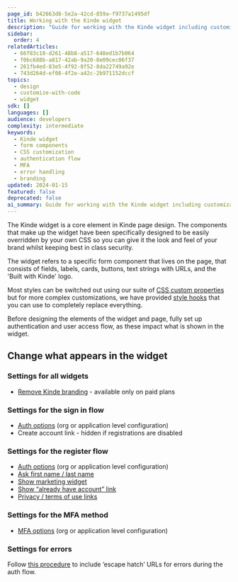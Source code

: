 ```yaml
---
page_id: b42663d8-5e2a-42cd-859a-f9737a1495df
title: Working with the Kinde widget
description: "Guide for working with the Kinde widget including customization options, authentication flow settings, MFA configuration, and error handling for form components."
sidebar:
  order: 4
relatedArticles:
  - 66f83c18-d261-48b8-a517-648ed1b7b064
  - f0bc688b-a817-42ab-9a20-8e09cec06f37
  - 261fb4ed-83e5-4f92-8f52-8da22749a92e
  - 743d264d-ef08-4f2e-a42c-2b971152dccf
topics:
  - design
  - customize-with-code
  - widget
sdk: []
languages: []
audience: developers
complexity: intermediate
keywords:
  - Kinde widget
  - form components
  - CSS customization
  - authentication flow
  - MFA
  - error handling
  - branding
updated: 2024-01-15
featured: false
deprecated: false
ai_summary: Guide for working with the Kinde widget including customization options, authentication flow settings, MFA configuration, and error handling for form components.
---
```


The Kinde widget is a core element in Kinde page design. The components that make up the widget have been specifically designed to be easily overridden by your own CSS so you can give it the look and feel of your brand whilst keeping best in class security.

The widget refers to a specific form component that lives on the page, that consists of fields, labels, cards, buttons, text strings with URLs, and the 'Built with Kinde' logo.

Most styles can be switched out using our suite of [CSS custom properties](/design/customize-with-code/styling-with-css/) but for more complex customizations, we have provided [style hooks](/design/customize-with-code/style-with-style-hooks/) that you can use to completely replace everything.

Before designing the elements of the widget and page, fully set up authentication and user access flow, as these impact what is shown in the widget.

## Change what appears in the widget

### Settings for all widgets

- [Remove Kinde branding](/design/brand/remove-kinde-branding/) - available only on paid plans

### Settings for the sign in flow

- [Auth options](/authenticate/authentication-methods/set-up-user-authentication/) (org or application level configuration)
- Create account link - hidden if registrations are disabled

### Settings for the register flow

- [Auth options](/authenticate/authentication-methods/set-up-user-authentication/) (org or application level configuration)
- [Ask first name / last name](/authenticate/custom-configurations/authentication-experience/)
- [Show marketing widget](/authenticate/custom-configurations/authentication-experience/)
- [Show “already have account” link](/authenticate/custom-configurations/authentication-experience/)
- [Privacy / terms of use links](/manage-users/access-control/accept-policies-signup/)

### Settings for the MFA method

- [MFA options](/authenticate/multi-factor-auth/enable-multi-factor-authentication/) (org or application level configuration)

### Settings for errors

Follow [this procedure](/design/brand/link-to-homepage/) to include ‘escape hatch’ URLs for errors during the auth flow.
